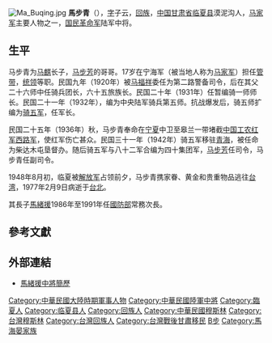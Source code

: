 [[Image:Ma_Buqing.jpg|thumb]]
'''馬步青'''（{{bd|1901年||1977年|2月9日|catIdx=Ma,马}}），[[表字|字]]子云，[[回族|回族]]，[[中国|中国]][[甘肃省|甘肃省]][[临夏县|临夏县]]漠泥沟人，[[马家军|马家军]]主要人物之一，[[国民革命军|国民革命军]]陆军中将。

== 生平 ==

马步青为[[马麒|马麒]]长子，[[马步芳|马步芳]]的哥哥。17岁在宁海军（被当地人称为[[马家军|马家军]]）担任[[管带|管带]]，[[统领|统领]]等职。民国九年（1920年）被[[马福祥|马福祥]]委任为第二路警备司令，后在其父二十六师中任骑兵团长，六十五旅族长。民国二十年（1931年）任暂编骑一师师长。民国二十一年（1932年），编为中央陆军骑兵第五师。抗战爆发后，骑五师扩编为[[骑五军|骑五军]]，任军长。

民国二十五年（1936年）秋，马步青奉命在[[宁夏|宁夏]]中卫至皋兰一带堵截[[中国工农红军西路军|中国工农红军西路军]]，使红军伤亡甚众。民国三十一年（1942年）骑五军移驻[[青海|青海]]，被任命为柴达木屯垦督办。随后骑五军与八十二军合编为四十集团军，[[马步芳|马步芳]]任司令，马步青任副司令。

1948年8月初，临夏被[[中国人民解放军|解放军]]占领前夕，马步青携家眷、黄金和贵重物品逃往[[台湾|台湾]]，1977年2月9日病逝于[[台北|台北]]。

其長子[[馬緒援|馬緒援]]1986年至1991年任[[中華民國國防部|國防部]]常務次長。

==參考文獻==
{{REFLIST}}

==外部連結==
*[https://blog.xuite.net/genliudinghan/twblog/365802239-%E9%A6%AC%E7%B7%92%E6%8F%B4%E4%B8%AD%E5%B0%87%E7%B0%A1%E6%AD%B7 馬緒援中將簡歷]

[[Category:中華民國大陸時期軍事人物|Category:中華民國大陸時期軍事人物]]
[[Category:中華民國陸軍中將|Category:中華民國陸軍中將]]
[[Category:臨夏人|Category:臨夏人]]
[[Category:临夏县人|Category:临夏县人]]
[[Category:回族人|Category:回族人]]
[[Category:中華民國穆斯林|Category:中華民國穆斯林]]
[[Category:台灣穆斯林|Category:台灣穆斯林]]
[[Category:台灣回族人|Category:台灣回族人]]
[[Category:台灣戰後甘肅移民|Category:台灣戰後甘肅移民]]
[[Category:马姓|B步]]
[[Category:馬海晏家族|Category:馬海晏家族]]